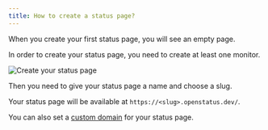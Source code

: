```yaml
---
title: How to create a status page?
---
```




When you create your first status page, you will see an empty page.

In order to create your status page, you need to create at least one monitor.

<Image
    src={StatusPageEmpty}
    alt="Create your status page"
/>


Then you need to give your status page a name and choose a slug.

Your status page will be available at `https://<slug>.openstatus.dev/`.

You can also set a [custom domain](/status-page/advanced/custom-domain) for your status page.